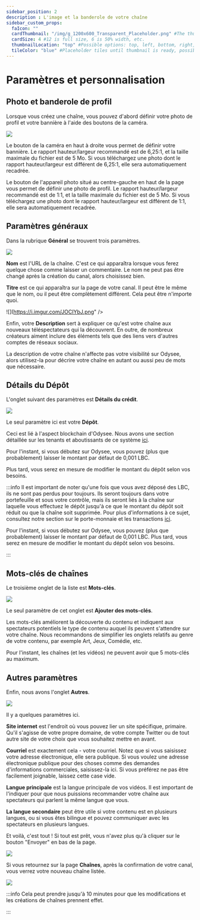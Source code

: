 ```yaml
---
sidebar_position: 2
description : L'image et la banderole de votre chaîne
sidebar_custom_props:
  faIcon: ""
  cardThumbnail: "/img/g_1200x600_Transparent_Placeholder.png" #The thumbnail on the category card.
  cardSize: 4 #12 is full size, 6 is 50% width, etc.
  thumbnailLocation: "top" #Possible options: top, left, bottom, right, none
  tileColor: "blue" #Placeholder tiles until thumbnail is ready, possible options: blue, cream, darkpurple, lightpurple, mauve, orange, pink, none
---
```


# Paramètres et personnalisation

## Photo et banderole de profil

Lorsque vous créez une chaîne, vous pouvez d'abord définir votre photo de profil et votre bannière à l'aide des boutons de la caméra.

<Image src="/img/fr/CréerParamètresetpersonnalisation01.png" />

Le bouton de la caméra en haut à droite vous permet de définir votre bannière. Le rapport hauteur/largeur recommandé est de 6,25:1, et la taille maximale du fichier est de 5 Mo. Si vous téléchargez une photo dont le rapport hauteur/largeur est différent de 6,25:1, elle sera automatiquement recadrée.

Le bouton de l'appareil photo situé au centre-gauche en haut de la page vous permet de définir une photo de profil. Le rapport hauteur/largeur recommandé est de 1:1, et la taille maximale du fichier est de 5 Mo. Si vous téléchargez une photo dont le rapport hauteur/largeur est différent de 1:1, elle sera automatiquement recadrée.

## Paramètres généraux

Dans la rubrique **Général** se trouvent trois paramètres.

<Image src="/img/fr/CréerParamètresetpersonnalisation02.png" />

**Nom** est l'URL de la chaîne. C'est ce qui apparaîtra lorsque vous ferez quelque chose comme laisser un commentaire. Le nom ne peut pas être changé après la création du canal, alors choisissez bien.

**Titre** est ce qui apparaîtra sur la page de votre canal. Il peut être le même que le nom, ou il peut être complètement différent. Cela peut être n'importe quoi.

![](https://i.imgur.com/JOCIYbJ.png" />

Enfin, votre **Description** sert à expliquer ce qu'est votre chaîne aux nouveaux téléspectateurs qui la découvrent. En outre, de nombreux créateurs aiment inclure des éléments tels que des liens vers d'autres comptes de réseaux sociaux.

La description de votre chaîne n'affecte pas votre visibilité sur Odysee, alors utilisez-la pour décrire votre chaîne en autant ou aussi peu de mots que nécessaire.

## Détails du Dépôt

L'onglet suivant des paramètres est **Détails du crédit**.

<Image src="/img/fr/Paramètresetpersonnalisation03.png" />

Le seul paramètre ici est votre **Dépôt**.

Ceci est lié à l'aspect blockchain d'Odysee. Nous avons une section détaillée sur les tenants et aboutissants de ce système [ici](http://chihuahuaspin.com).

Pour l'instant, si vous débutez sur Odysee, vous pouvez (plus que probablement) laisser le montant par défaut de 0,001 LBC.

Plus tard, vous serez en mesure de modifier le montant du dépôt selon vos besoins.

:::info
Il est important de noter qu'une fois que vous avez déposé des LBC, ils ne sont pas perdus pour toujours. Ils seront toujours dans votre portefeuille et sous votre contrôle, mais ils seront liés à la chaîne sur laquelle vous effectuez le dépôt jusqu'à ce que le montant du dépôt soit réduit ou que la chaîne soit supprimée. Pour plus d'informations à ce sujet, consultez notre section sur le porte-monnaie et les transactions [ici](http://chihuahuaspin.com).

Pour l'instant, si vous débutez sur Odysee, vous pouvez (plus que probablement) laisser le montant par défaut de 0,001 LBC. Plus tard, vous serez en mesure de modifier le montant du dépôt selon vos besoins.

:::

## Mots-clés de chaînes

Le troisième onglet de la liste est **Mots-clés**.

<Image src="/img/fr/Paramètresetpersonnalisation04.png" />

Le seul paramètre de cet onglet est **Ajouter des mots-clés**.

Les mots-clés améliorent la découverte du contenu et indiquent aux spectateurs potentiels le type de contenu auquel ils peuvent s'attendre sur votre chaîne. Nous recommandons de simplifier les onglets relatifs au genre de votre contenu, par exemple Art, Jeux, Comédie, etc.

Pour l'instant, les chaînes (et les vidéos) ne peuvent avoir que 5 mots-clés au maximum.

## Autres paramètres

Enfin, nous avons l'onglet **Autres**.

<Image src="/img/fr/Paramètresetpersonnalisation05.png" />

Il y a quelques paramètres ici.

**Site internet** est l'endroit où vous pouvez lier un site spécifique, primaire. Qu'il s'agisse de votre propre domaine, de votre compte Twitter ou de tout autre site de votre choix que vous souhaitez mettre en avant.

**Courriel** est exactement cela - votre courriel. Notez que si vous saisissez votre adresse électronique, elle sera publique. Si vous voulez une adresse électronique publique pour des choses comme des demandes d'informations commerciales, saisissez-la ici. Si vous préférez ne pas être facilement joignable, laissez cette case vide.

**Langue principale** est la langue principale de vos vidéos. Il est important de l'indiquer pour que nous puissions recommander votre chaîne aux spectateurs qui parlent la même langue que vous.

**La langue secondaire** peut être utile si votre contenu est en plusieurs langues, ou si vous êtes bilingue et pouvez communiquer avec les spectateurs en plusieurs langues.

Et voilà, c'est tout ! Si tout est prêt, vous n'avez plus qu'à cliquer sur le bouton "Envoyer" en bas de la page.

<Image src="/img/fr/Paramètresetpersonnalisation06A.png" />

Si vous retournez sur la page **Chaînes**, après la confirmation de votre canal, vous verrez votre nouveau chaîne listée.

<Image src="/img/fr/Créerplusdechaînes.png" />

:::info
Cela peut prendre jusqu'à 10 minutes pour que les modifications et les créations de chaînes prennent effet. 

:::
